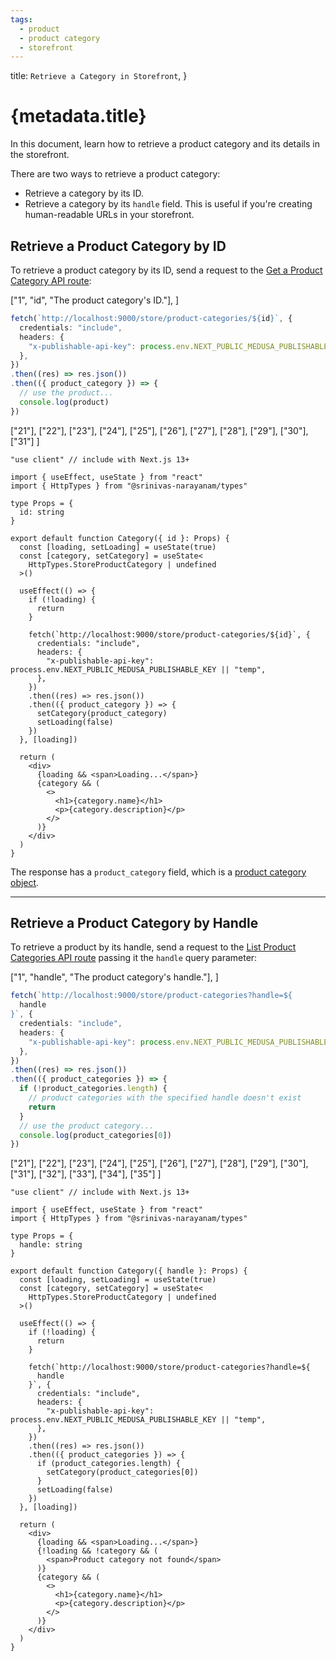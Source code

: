 ```yaml
---
tags:
  - product
  - product category
  - storefront
---
```



  title: `Retrieve a Category in Storefront`,
}

# {metadata.title}

In this document, learn how to retrieve a product category and its details in the storefront.

There are two ways to retrieve a product category:

- Retrieve a category by its ID.
- Retrieve a category by its `handle` field. This is useful if you're creating human-readable URLs in your storefront.

## Retrieve a Product Category by ID

To retrieve a product category by its ID, send a request to the [Get a Product Category API route](!api!/store#product-categories_getproductcategoriesid):

<CodeTabs group="store-request">
  <CodeTab label="Fetch API" value="fetch">

  ["1", "id", "The product category's ID."],
]

  ```ts highlights={fetchHighlights}
  fetch(`http://localhost:9000/store/product-categories/${id}`, {
    credentials: "include",
    headers: {
      "x-publishable-api-key": process.env.NEXT_PUBLIC_MEDUSA_PUBLISHABLE_KEY || "temp",
    },
  })
  .then((res) => res.json())
  .then(({ product_category }) => {
    // use the product...
    console.log(product)
  })
  ```

  </CodeTab>
  <CodeTab label="React" value="react">

  ["21"], ["22"], ["23"], ["24"],
  ["25"], ["26"], ["27"], ["28"], ["29"], ["30"], ["31"]
]

  ```tsx highlights={highlights}
  "use client" // include with Next.js 13+

  import { useEffect, useState } from "react"
  import { HttpTypes } from "@srinivas-narayanam/types"

  type Props = {
    id: string
  }

  export default function Category({ id }: Props) {
    const [loading, setLoading] = useState(true)
    const [category, setCategory] = useState<
      HttpTypes.StoreProductCategory | undefined
    >()

    useEffect(() => {
      if (!loading) {
        return 
      }

      fetch(`http://localhost:9000/store/product-categories/${id}`, {
        credentials: "include",
        headers: {
          "x-publishable-api-key": process.env.NEXT_PUBLIC_MEDUSA_PUBLISHABLE_KEY || "temp",
        },
      })
      .then((res) => res.json())
      .then(({ product_category }) => {
        setCategory(product_category)
        setLoading(false)
      })
    }, [loading])

    return (
      <div>
        {loading && <span>Loading...</span>}
        {category && (
          <>
            <h1>{category.name}</h1>
            <p>{category.description}</p>
          </>
        )}
      </div>
    )
  }
  ```

  </CodeTab>
</CodeTabs>

The response has a `product_category` field, which is a [product category object](!api!/store/#product-categories_productcategory_schema).

---

## Retrieve a Product Category by Handle

To retrieve a product by its handle, send a request to the [List Product Categories API route](!api!/store#product-categories_getproductcategories) passing it the `handle` query parameter:

<CodeTabs group="store-request">
  <CodeTab label="Fetch API" value="fetch">

  ["1", "handle", "The product category's handle."],
]

  ```ts highlights={handleFetchHighlights}
  fetch(`http://localhost:9000/store/product-categories?handle=${
    handle
  }`, {
    credentials: "include",
    headers: {
      "x-publishable-api-key": process.env.NEXT_PUBLIC_MEDUSA_PUBLISHABLE_KEY || "temp",
    },
  })
  .then((res) => res.json())
  .then(({ product_categories }) => {
    if (!product_categories.length) {
      // product categories with the specified handle doesn't exist
      return
    }
    // use the product category...
    console.log(product_categories[0])
  })
  ```

  </CodeTab>
  <CodeTab label="React" value="react">

  ["21"], ["22"], ["23"], ["24"],
  ["25"], ["26"], ["27"], ["28"],
  ["29"], ["30"], ["31"], ["32"], ["33"], ["34"], ["35"]
]

  ```tsx highlights={handleHighlights}
  "use client" // include with Next.js 13+

  import { useEffect, useState } from "react"
  import { HttpTypes } from "@srinivas-narayanam/types"

  type Props = {
    handle: string
  }

  export default function Category({ handle }: Props) {
    const [loading, setLoading] = useState(true)
    const [category, setCategory] = useState<
      HttpTypes.StoreProductCategory | undefined
    >()

    useEffect(() => {
      if (!loading) {
        return 
      }

      fetch(`http://localhost:9000/store/product-categories?handle=${
        handle
      }`, {
        credentials: "include",
        headers: {
          "x-publishable-api-key": process.env.NEXT_PUBLIC_MEDUSA_PUBLISHABLE_KEY || "temp",
        },
      })
      .then((res) => res.json())
      .then(({ product_categories }) => {
        if (product_categories.length) {
          setCategory(product_categories[0])
        }
        setLoading(false)
      })
    }, [loading])

    return (
      <div>
        {loading && <span>Loading...</span>}
        {!loading && !category && (
          <span>Product category not found</span>
        )}
        {category && (
          <>
            <h1>{category.name}</h1>
            <p>{category.description}</p>
          </>
        )}
      </div>
    )
  }
  ```

  </CodeTab>
</CodeTabs>
